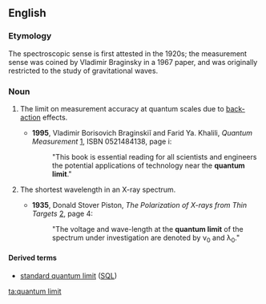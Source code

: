==English==
===Etymology===

The spectroscopic sense is first attested in the 1920s; the measurement sense was coined by Vladimir Braginsky in a 1967 paper, and was originally restricted to the study of gravitational waves.

===Noun===
{{en-noun|sg=[[quantum]] [[limit]]}}

# {{physics}}  The limit on measurement accuracy at quantum scales due to [[back-action]] effects.
#*'''1995''', Vladimir Borisovich Braginskiĭ and Farid Ya. Khalili, ''Quantum Measurement'' [http://books.google.com/books?id=HHKRzXIVdxcC], ISBN 0521484138, page i:
#*:"This book is essential reading for all scientists and engineers the potential applications of technology near the '''quantum limit'''."
# {{spectroscopy}} The shortest wavelength in an X-ray spectrum.
#*'''1935''', Donald Stover Piston, ''The Polarization of X-rays from Thin Targets'' [http://books.google.com/books?id=h9kUAAAAIAAJ], page 4:
#*:"The voltage and wave-length at the '''quantum limit''' of the spectrum under investigation are denoted by ν<sub>0</sub> and λ<sub>0</sub>."

====Derived terms====
*[[standard quantum limit]] ([[SQL]])

[[ta:quantum limit]]